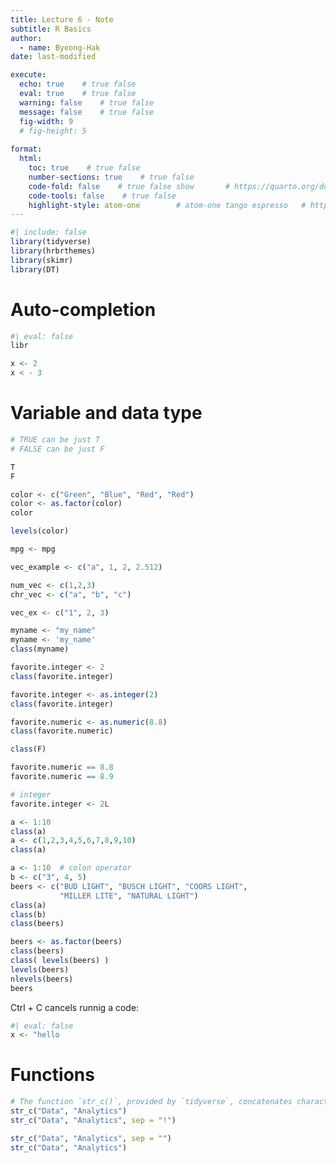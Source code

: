 ```yaml
---
title: Lecture 6 - Note
subtitle: R Basics
author: 
  - name: Byeong-Hak
date: last-modified

execute: 
  echo: true    # true false
  eval: true    # true false
  warning: false    # true false
  message: false    # true false
  fig-width: 9
  # fig-height: 5
  
format: 
  html:
    toc: true    # true false
    number-sections: true    # true false
    code-fold: false    # true false show       # https://quarto.org/docs/output-formats/html-code.html
    code-tools: false    # true false
    highlight-style: atom-one        # atom-one tango espresso   # https://quarto.org/docs/output-formats/html-code.html#highlighting
---
```



```r
#| include: false
library(tidyverse)
library(hrbrthemes)
library(skimr)
library(DT)

```

# Auto-completion

```r
#| eval: false
libr

```


```r
x <- 2
x < - 3
```

# Variable and data type

```r
# TRUE can be just T
# FALSE can be just F

T
F


```

```r
color <- c("Green", "Blue", "Red", "Red")
color <- as.factor(color)
color

levels(color)

mpg <- mpg
```



```r
vec_example <- c("a", 1, 2, 2.512)

num_vec <- c(1,2,3)
chr_vec <- c("a", "b", "c")

vec_ex <- c("1", 2, 3)

```

```r
myname <- "my_name"
myname <- 'my_name'
class(myname)
```

```r
favorite.integer <- 2
class(favorite.integer)

favorite.integer <- as.integer(2)
class(favorite.integer)

favorite.numeric <- as.numeric(8.8)
class(favorite.numeric)
```


```r
class(F)
```
```r
favorite.numeric == 8.8
favorite.numeric == 8.9

```

```r
# integer
favorite.integer <- 2L
```

```r
a <- 1:10
class(a)
a <- c(1,2,3,4,5,6,7,8,9,10)
class(a)
```

```r
a <- 1:10  # colon operator
b <- c("3", 4, 5)
beers <- c("BUD LIGHT", "BUSCH LIGHT", "COORS LIGHT", 
           "MILLER LITE", "NATURAL LIGHT")
class(a)
class(b)
class(beers)
```

```r
beers <- as.factor(beers)
class(beers)
class( levels(beers) )
levels(beers)
nlevels(beers)
beers
```


Ctrl + C cancels runnig a code:
```r
#| eval: false
x <- "hello
```

# Functions

```r
# The function `str_c()`, provided by `tidyverse`, concatenates characters.
str_c("Data", "Analytics")
str_c("Data", "Analytics", sep = "!")
```



```r
str_c("Data", "Analytics", sep = "")
str_c("Data", "Analytics")
```



